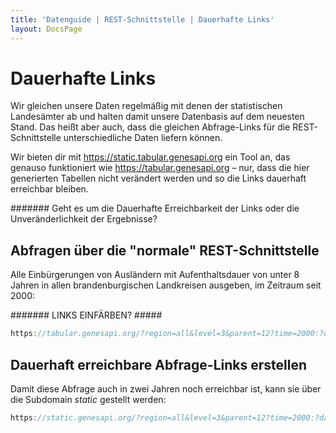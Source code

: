 ```yaml
---
title: 'Datenguide | REST-Schnittstelle | Dauerhafte Links'
layout: DocsPage
---
```


# Dauerhafte Links

Wir gleichen unsere Daten regelmäßig mit denen der statistischen Landesämter ab und halten damit unsere
Datenbasis auf dem neuesten Stand. Das heißt aber auch, dass die gleichen Abfrage-Links für die
REST-Schnittstelle unterschiedliche Daten liefern können.

Wir bieten dir mit https://static.tabular.genesapi.org ein Tool an, das genauso funktioniert wie
https://tabular.genesapi.org – nur, dass die hier generierten Tabellen nicht verändert werden und so die
Links dauerhaft erreichbar bleiben.

####### Geht es um die Dauerhafte Erreichbarkeit der Links oder die Unveränderlichkeit der Ergebnisse?

## Abfragen über die "normale" REST-Schnittstelle

Alle Einbürgerungen von Ausländern mit Aufenthaltsdauer von unter 8 Jahren in allen brandenburgischen Landkreisen ausgeben, im Zeitraum seit 2000:

####### LINKS EINFÄRBEN? #####

```js
https://tabular.genesapi.org/?region=all&level=3&parent=12?time=2000:?data=12511:BEV008(AUFDA1:AUFDA00B08)
```

## Dauerhaft erreichbare Abfrage-Links erstellen

Damit diese Abfrage auch in zwei Jahren noch erreichbar ist, kann sie über die Subdomain _static_ gestellt
werden:

```js
https://static.genesapi.org/?region=all&level=3&parent=12?time=2000:?data=12511:BEV008(AUFDA1:AUFDA00B08)
```
